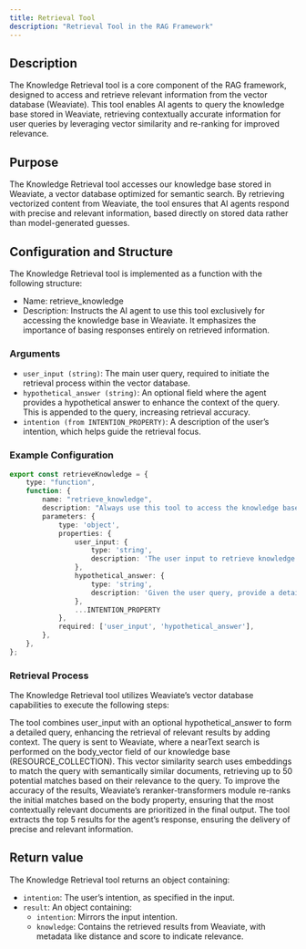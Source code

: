 ```yaml
---
title: Retrieval Tool
description: "Retrieval Tool in the RAG Framework"
---
```


## Description
The Knowledge Retrieval tool is a core component of the RAG framework, designed to access and retrieve relevant information from the vector database (Weaviate). This tool enables AI agents to query the knowledge base stored in Weaviate, retrieving contextually accurate information for user queries by leveraging vector similarity and re-ranking for improved relevance.

## Purpose
The Knowledge Retrieval tool accesses our knowledge base stored in Weaviate, a vector database optimized for semantic search. By retrieving vectorized content from Weaviate, the tool ensures that AI agents respond with precise and relevant information, based directly on stored data rather than model-generated guesses. 

## Configuration and Structure
The Knowledge Retrieval tool is implemented as a function with the following structure:
- Name: retrieve_knowledge
- Description: Instructs the AI agent to use this tool exclusively for accessing the knowledge base in Weaviate. It emphasizes the importance of basing responses entirely on retrieved information.

### Arguments

- `user_input (string)`: The main user query, required to initiate the retrieval process within the vector database.
- `hypothetical_answer (string)`: An optional field where the agent provides a hypothetical answer to enhance the context of the query. This is appended to the query, increasing retrieval accuracy.
- `intention (from INTENTION_PROPERTY)`: A description of the user’s intention, which helps guide the retrieval focus.

### Example Configuration

```typescript
export const retrieveKnowledge = {
    type: "function",
    function: {
        name: "retrieve_knowledge",
        description: "Always use this tool to access the knowledge base and respond based on provided information. Always use all the information provided from this tool.",
        parameters: {
            type: 'object',
            properties: {
                user_input: {
                    type: 'string',
                    description: 'The user input to retrieve knowledge from the knowledge base',
                },
                hypothetical_answer: {
                    type: 'string',
                    description: 'Given the user query, provide a detailed and informative answer. Use the same language as the user input.',
                },
                ...INTENTION_PROPERTY
            },
            required: ['user_input', 'hypothetical_answer'],
        },
    },
};
```

### Retrieval Process

The Knowledge Retrieval tool utilizes Weaviate’s vector database capabilities to execute the following steps:

<Steps>
    <Step title="Generate Query">
        The tool combines user_input with an optional hypothetical_answer to form a detailed query, enhancing the retrieval of relevant results by adding context.
    </Step>
    <Step title="Vector Similarity Search">
        The query is sent to Weaviate, where a nearText search is performed on the body_vector field of our knowledge base (RESOURCE_COLLECTION). This vector similarity search uses embeddings to match the query with semantically similar documents, retrieving up to 50 potential matches based on their relevance to the query.
    </Step>
    <Step title="Re-ranking">
        To improve the accuracy of the results, Weaviate’s reranker-transformers module re-ranks the initial matches based on the body property, ensuring that the most contextually relevant documents are prioritized in the final output.
    </Step>
    <Step title="Top Results">
        The tool extracts the top 5 results for the agent’s response, ensuring the delivery of precise and relevant information.
    </Step>
</Steps>

## Return value

The Knowledge Retrieval tool returns an object containing:

- `intention`: The user’s intention, as specified in the input.
- `result`: An object containing:
    - `intention`: Mirrors the input intention.
    - `knowledge`: Contains the retrieved results from Weaviate, with metadata like distance and score to indicate relevance.
